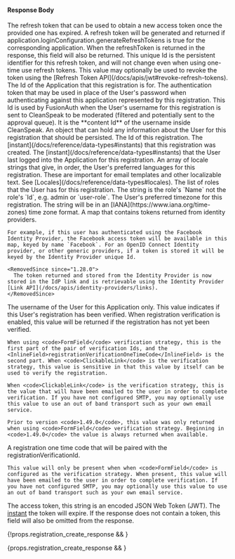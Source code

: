 
#### Response Body

<APIBlock>
  <APIField name="refreshToken" type="String" since="1.17.0" renderif={!!props.registration_create_response}>
    The refresh token that can be used to obtain a new access token once the provided one has expired. A refresh token will be generated and returned if <InlineField>application.loginConfiguration.generateRefreshTokens</InlineField> is <InlineFieldValue>true</InlineFieldValue> for the corresponding application.
  </APIField>
  <APIField name="refreshTokenId" type="String" since="1.37.0" renderif={!!props.registration_create_response}>
    When the <InlineField>refreshToken</InlineField> is returned in the response, this field will also be returned. This unique Id is the persistent identifier for this refresh token, and will not change even when using one-time use refresh tokens. This value may optionally be used to revoke the token using the [Refresh Token API](/docs/apis/jwt#revoke-refresh-tokens).
  </APIField>
  <APIField name="registration.applicationId" type="UUID">
    The Id of the Application that this registration is for.
  </APIField>
  <APIField name="registration.authenticationToken" type="String">
    The authentication token that may be used in place of the User's password when authenticating against this application represented by this registration.
  </APIField>
  <APIField name="registration.cleanSpeakId" type="UUID">
    This Id is used by FusionAuth when the User's username for this registration is sent to CleanSpeak to be moderated (filtered and potentially sent to the approval queue). It is the **content Id** of the username inside CleanSpeak.
  </APIField>
  <APIField name="registration.data" type="Object">
    An object that can hold any information about the User for this registration that should be persisted.
  </APIField>
  <APIField name="registration.id" type="UUID">
    The Id of this registration.
  </APIField>
  <APIField name="registration.insertInstant" type="Long">
    The [instant](/docs/reference/data-types#instants) that this registration was created.
  </APIField>
  <APIField name="registration.lastLoginInstant" type="Long">
    The [instant](/docs/reference/data-types#instants) that the User last logged into the Application for this registration.
  </APIField>
  <APIField name="registration.preferredLanguages" type="Array<String>">
    An array of locale strings that give, in order, the User's preferred languages for this registration. These are important for email templates and other localizable text. See [Locales](/docs/reference/data-types#locales).
  </APIField>
  <APIField name="registration.roles" type="Array<String>">
    The list of roles that the User has for this registration. The string is the role's `Name` not the role's `Id`, e.g. <InlineFieldValue>admin</InlineFieldValue> or `user-role`.
  </APIField>
  <APIField name="registration.timezone" type="String">
    The User's preferred timezone for this registration. The string will be in an [IANA](https://www.iana.org/time-zones) time zone format.
  </APIField>
  <APIField name="registration.tokens" type="Map<String,String>" deprecated>
    A map that contains tokens returned from identity providers.

    For example, if this user has authenticated using the Facebook Identity Provider, the Facebook access token will be available in this map, keyed by name `Facebook`. For an OpenID Connect Identity provider, or other generic providers, if a token is stored it will be keyed by the Identity Provider unique Id.

    <RemovedSince since="1.28.0">
      The token returned and stored from the Identity Provider is now stored in the IdP link and is retrievable using the Identity Provider [Link API](/docs/apis/identity-providers/links).
    </RemovedSince>
  </APIField>
  <APIField name="registration.username" type="String">
    The username of the User for this Application only.
  </APIField>
  <APIField name="registration.usernameStatus" type="String">
    <ModerationStatusResponse />
  </APIField>
  <APIField name="registration.verified" type="Boolean">
    This value indicates if this User's registration has been verified.
  </APIField>
  <APIField name="registrationVerificationId" type="String" since="1.27.0">
    When registration verification is enabled, this value will be returned if the registration has not yet been verified.

    When using <code>FormField</code> verification strategy, this is the first part of the pair of verification Ids, and the <InlineField>registrationVerificationOneTimeCode</InlineField> is the second part. When <code>ClickableLink</code> is the verification strategy, this value is sensitive in that this value by itself can be used to verify the registration.

    When <code>ClickableLink</code> is the verification strategy, this is the value that will have been emailed to the user in order to complete verification. If you have not configured SMTP, you may optionally use this value to use an out of band transport such as your own email service.

    Prior to version <code>1.49.0</code>, this value was only returned when using <code>FormField</code> verification strategy. Beginning in <code>1.49.0</code> the value is always returned when available.
  </APIField>
  <APIField name="registrationVerificationOneTimeCode" type="String" since="1.49.2">
    A registration one time code that will be paired with the <InlineField>registrationVerificationId</InlineField>.

    This value will only be present when when <code>FormField</code> is configured as the verification strategy. When present, this value will have been emailed to the user in order to complete verification. If you have not configured SMTP, you may optionally use this value to use an out of band transport such as your own email service.
  </APIField>
  <APIField name="token" type="String" since="1.16.0" renderif={!!props.registration_create_response}>
    The access token, this string is an encoded JSON Web Token (JWT).
  </APIField>
  <APIField name="tokenExpirationInstant" type="Long" since="1.33.0" renderif={!!props.registration_create_response}>
    The <a href="/docs/reference/data-types#instants">instant</a> the <InlineField>token</InlineField> will expire. If the response does not contain a <InlineField>token</InlineField>, this field will also be omitted from the response.
  </APIField>
</APIBlock>

{!props.registration_create_response && <JSON title="Example Response JSON" src="user-registrations/response.json" /> }

{props.registration_create_response && <JSON title="Example Response JSON" src="user-registrations/response-create.json" /> }

